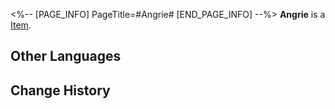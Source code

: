 <%-- [PAGE_INFO]
PageTitle=#Angrie#
[END_PAGE_INFO] --%>
{{Item Infobox
|title       = Angrie
|id          = 223253
|image       = Dreamscape Pass Sticker Angrie.png
|type        = 
|invCategory = 
|rarity      = 4
|effect      = Digital stickers that can be used to decorate the pages of the Dreamtour Handbook. They come in many different styles.
|description = 
|source1     = Obtain three "Angry" Gears
}}
{{Description|1=At five o'clock. Indomitable rage.}}
'''Angrie''' is a [[Item]].

==Other Languages==
{{Other Languages
|en   = Angrie
|zhs  = 愤怒小子
|zht  = 憤怒小子
|ja   = アングリーボーイ
|ko   = 분노한 소년
|es   = Enfadón
|fr   = Aigrouille
|ru   = Злюка
|th   = เจ้าหนูขี้โมโห
|vi   = Cậu Bé Phẫn Nộ
|de   = Wüti
|id   = Clockie Marah
|pt   = Brabo
}}

==Change History==
{{Change History|2.0}}